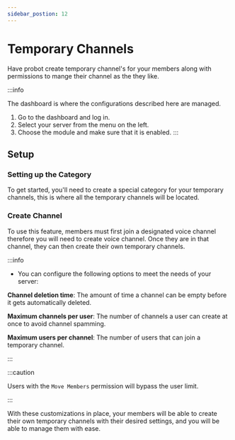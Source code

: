```yaml
---
sidebar_postion: 12
---
```


# Temporary Channels

Have probot create temporary channel's for your members along with permissions to mange their channel as the they like.

:::info

The dashboard is where the configurations described here are managed.

1. Go to the dashboard and log in.
2. Select your server from the menu on the left.
3. Choose the module and make sure that it is enabled.
:::

## Setup

### Setting up the Category
To get started, you'll need to create a special category for your temporary channels, this is where all the temporary channels will be located.

### Create Channel

To use this feature, members must first join a designated voice channel therefore you will need to create voice channel. Once they are in that channel, they can then create their own temporary channels.

:::info

- You can configure the following options to meet the needs of your server:

**Channel deletion time**: The amount of time a channel can be empty before it gets automatically deleted.

**Maximum channels per user**: The number of channels a user can create at once to avoid channel spamming.

**Maximum users per channel**: The number of users that can join a temporary channel.

:::

:::caution

Users with the `Move Members` permission will bypass the user limit.

:::

With these customizations in place, your members will be able to create their own temporary channels with their desired settings, and you will be able to manage them with ease.
